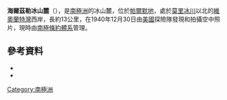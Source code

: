 {{coord|72|34|S|61|25|W|source:GNIS|display=title}}

'''海爾茲勒冰山麓'''（{{lang-en|Heirtzler Ice Piedmont}}），是[[南極洲|南極洲]]的冰山麓，位於[[帕爾默地|帕爾默地]]，處於[[莫里冰川|莫里冰川]]以北的[[維奧蘭特灣|維奧蘭特灣]]西岸，長約13公里，在1940年12月30日由[[美國|美國]]探險隊發現和拍攝空中照片，現時由[[南極條約體系|南極條約體系]]管理。

==參考資料==
*{{cite gnis | type = antarid | id = 6583| name = Heirtzler Ice Piedmont | accessdate = 2012-06-09}}
*{{usgs-gazetteer|id=6583}}

{{Antarctica-geo-stub}}
[[Category:南極洲|Category:南極洲]]